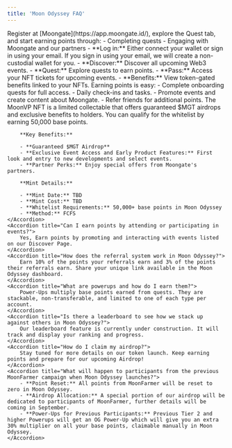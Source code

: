 ```yaml
---
title: 'Moon Odyssey FAQ'
---
```


<AccordionGroup>
    <Accordion title="How do I participate in Moon Odyssey?">
        Register at [Moongate](https://app.moongate.id/), explore the Quest tab, and start earning points through:
        - Completing quests
        - Engaging with Moongate and our partners
    </Accordion>
    <Accordion title="How do I navigate the platform?">
        - **Log in:** Either connect your wallet or sign in using your email. If you sign in using your email, we will create a non-custodial wallet for you.
        - **Discover:** Discover all upcoming Web3 events.
        - **Quest:** Explore quests to earn points.
        - **Pass:** Access your NFT tickets for upcoming events.
        - **Benefits:** View token-gated benefits linked to your NFTs.
    </Accordion>
    <Accordion title="How do I earn points?">
        Earning points is easy:
        - Complete onboarding quests for full access.
        - Daily check-ins and tasks.
        - Promote events and create content about Moongate.
        - Refer friends for additional points.
    </Accordion>
    <Accordion title="What is the MoonVP NFT?">
        The MoonVP NFT is a limited collectable that offers guaranteed $MGT airdrops and exclusive benefits to holders. You can qualify for the whitelist by earning 50,000 base points.
        
        **Key Benefits:**

        - **Guaranteed $MGT Airdrop**
        - **Exclusive Event Access and Early Product Features:** First look and entry to new developments and select events.
        - **Partner Perks:** Enjoy special offers from Moongate's partners.

        **Mint Details:**

        - **Mint Date:** TBD
        - **Mint Cost:** TBD
        - **Whitelist Requirements:** 50,000+ base points in Moon Odyssey
        - **Method:** FCFS
    </Accordion>
    <Accordion title="Can I earn points by attending or participating in events?">
        Yes, Earn points by promoting and interacting with events listed on our Discover Page.
    </Accordion>
    <Accordion title="How does the referral system work in Moon Odyssey?">
        Earn 10% of the points your referrals earn and 3% of the points their referrals earn. Share your unique link available in the Moon Odyssey dashboard.
    </Accordion>
    <Accordion title="What are powerups and how do I earn them?">
        Power-Ups multiply base points earned from quests. They are stackable, non-transferable, and limited to one of each type per account.
    </Accordion>
    <Accordion title="Is there a leaderboard to see how we stack up against others in Moon Odyssey?">
        Our leaderboard feature is currently under construction. It will track and display your ranking and progress.
    </Accordion>
    <Accordion title="How do I claim my airdrop?">
        Stay tuned for more details on our token launch. Keep earning points and prepare for our upcoming Airdrop!
    </Accordion>
    <Accordion title="What will happen to participants from the previous MoonFarmer campaign when Moon Odyssey launches?">
        - **Point Reset:** All points from MoonFarmer will be reset to zero in Moon Odyssey.
        - **Airdrop Allocation:** A special portion of our airdrop will be dedicated to participants of MoonFarmer, further details will be coming in September.
        - **Power-Ups for Previous Participants:** Previous Tier 2 and higher Powerups will get an OG Power-Up which will give you an extra 30% multiplier on all your base points, claimable manually in Moon Odyssey.
    </Accordion>
</AccordionGroup>
   